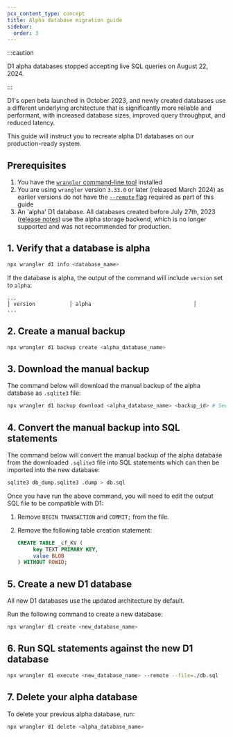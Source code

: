 ```yaml
---
pcx_content_type: concept
title: Alpha database migration guide
sidebar:
  order: 3
---
```


:::caution

D1 alpha databases stopped accepting live SQL queries on August 22, 2024.

:::

D1's open beta launched in October 2023, and newly created databases use a different underlying architecture that is significantly more reliable and performant, with increased database sizes, improved query throughput, and reduced latency.

This guide will instruct you to recreate alpha D1 databases on our production-ready system.

## Prerequisites

1. You have the [`wrangler` command-line tool](/workers/wrangler/install-and-update/) installed
2. You are using `wrangler` version `3.33.0` or later (released March 2024) as earlier versions do not have the [`--remote` flag](/d1/platform/release-notes/#2024-03-12) required as part of this guide
3. An 'alpha' D1 database. All databases created before July 27th, 2023 ([release notes](/d1/platform/release-notes/#2024-03-12)) use the alpha storage backend, which is no longer supported and was not recommended for production.

## 1. Verify that a database is alpha

```sh
npx wrangler d1 info <database_name>
```

If the database is alpha, the output of the command will include `version` set to `alpha`:

```
...
│ version           │ alpha                                 │
...
```

## 2. Create a manual backup

```sh
npx wrangler d1 backup create <alpha_database_name>
```

## 3. Download the manual backup

The command below will download the manual backup of the alpha database as `.sqlite3` file:

```sh
npx wrangler d1 backup download <alpha_database_name> <backup_id> # See available backups with wrangler d1 backup list <database_name>
```

## 4. Convert the manual backup into SQL statements

The command below will convert the manual backup of the alpha database from the downloaded `.sqlite3` file into SQL statements which can then be imported into the new database:

```sh
sqlite3 db_dump.sqlite3 .dump > db.sql
```

Once you have run the above command, you will need to edit the output SQL file to be compatible with D1:

1. Remove `BEGIN TRANSACTION` and `COMMIT;` from the file.
2. Remove the following table creation statement:

   ```sql
   CREATE TABLE _cf_KV (
    	key TEXT PRIMARY KEY,
    	value BLOB
   ) WITHOUT ROWID;
   ```

## 5. Create a new D1 database

All new D1 databases use the updated architecture by default.

Run the following command to create a new database:

```sh
npx wrangler d1 create <new_database_name>
```

## 6. Run SQL statements against the new D1 database

```sh
npx wrangler d1 execute <new_database_name> --remote --file=./db.sql
```

## 7. Delete your alpha database

To delete your previous alpha database, run:

```sh
npx wrangler d1 delete <alpha_database_name>
```
